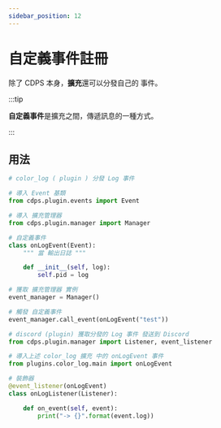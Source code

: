 ```yaml
---
sidebar_position: 12
---
```


# 自定義事件註冊

除了 CDPS 本身，**擴充**還可以分發自己的 事件。

:::tip

**自定義事件**是擴充之間，傳遞訊息的一種方式。

:::

## 用法

```py
# color_log ( plugin ) 分發 Log 事件

# 導入 Event 基類
from cdps.plugin.events import Event

# 導入 擴充管理器
from cdps.plugin.manager import Manager

# 自定義事件
class onLogEvent(Event):
    """ 當 輸出日誌 """

    def __init__(self, log):
        self.pid = log

# 獲取 擴充管理器 實例
event_manager = Manager()

# 觸發 自定義事件
event_manager.call_event(onLogEvent("test"))
```

```py
# discord (plugin) 獲取分發的 Log 事件 發送到 Discord
from cdps.plugin.manager import Listener, event_listener

# 導入上述 color_log 擴充 中的 onLogEvent 事件
from plugins.color_log.main import onLogEvent

# 裝飾器
@event_listener(onLogEvent)
class onLogListener(Listener):

    def on_event(self, event):
        print("-> {}".format(event.log))
```
